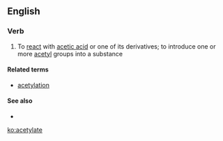 ==English==

===Verb===
{{en-verb|acetylat|ing}}

# {{context|chemistry}} To [[react]] with [[acetic acid]] or one of its derivatives; to introduce one or more [[acetyl]] groups into a substance

====Related terms====
*[[acetylation]]

====See also====
*{{pedialite|Acetyl}}

[[ko:acetylate]]